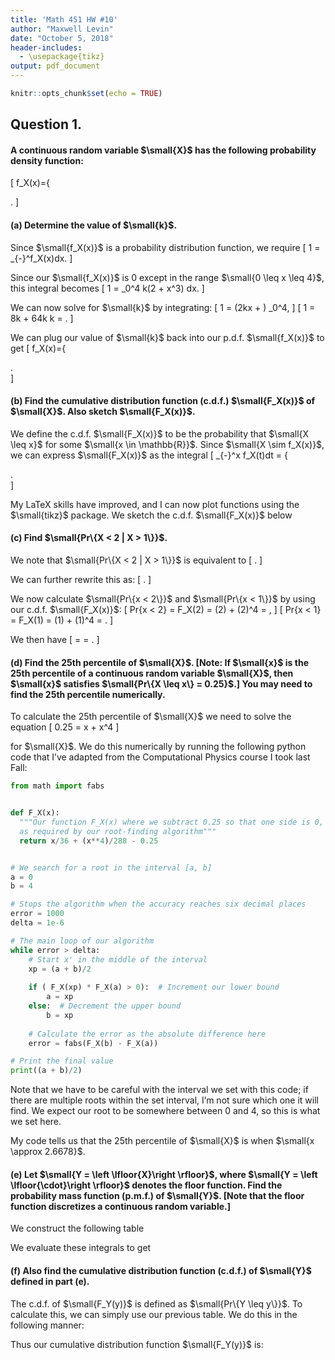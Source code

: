 ---
title: 'Math 451 HW #10'
author: "Maxwell Levin"
date: "October 5, 2018"
header-includes:
  - \usepackage{tikz}
output: pdf_document
---

```{r setup, include=FALSE}
knitr::opts_chunk$set(echo = TRUE)
```

## Question 1.

#### A continuous random variable $\small{X}$ has the following probability density function:
\[
  f_X(x)=\left\{
          \begin{array}{ll}
              k\left(2 + x^3\right), &  \text{if } 0 \leq x \leq 4 ; \\[1mm]
              0, & \text{otherwise.} \\[1mm]
          \end{array} 
          \right.
\]

#### (a) Determine the value of $\small{k}$.

Since $\small{f_X(x)}$ is a probability distribution function, we require
\[
  1 = \int_{-\infty}^\infty f_X(x)dx.
\]

Since our $\small{f_X(x)}$ is 0 except in the range $\small{0 \leq x \leq 4}$, this integral becomes
\[
  1 = \int_0^4 k(2 + x^3) dx.
\]

We can now solve for $\small{k}$ by integrating:
\[
  1 = \left(2kx + \frac{kx^4}{4}\right) \Big{|}_0^4,
\]
\[
  1 = 8k + 64k \implies k = \frac{1}{72}.
\]

We can plug our value of $\small{k}$ back into our p.d.f. $\small{f_X(x)}$ to get
\[
  f_X(x)=\left\{
          \begin{array}{ll}
              \frac{1}{36} + \frac{1}{72}x^3, &  \text{if } 0 \leq x \leq 4 ; \\[1mm]
              0, & \text{otherwise.} \\[1mm]
          \end{array} 
          \right.  
\]

#### (b) Find the cumulative distribution function (c.d.f.) $\small{F_X(x)}$ of $\small{X}$. Also sketch $\small{F_X(x)}$.

We define the c.d.f. $\small{F_X(x)}$ to be the probability that $\small{X \leq x}$ for some $\small{x \in \mathbb{R}}$. Since $\small{X \sim f_X(x)}$, we can express $\small{F_X(x)}$ as the integral
\[
  \int_{-\infty}^x f_X(t)dt = 
          \left\{
          \begin{array}{ll}
              0   &   \text{if } x < 0; \\[1mm]
              \int_0^x \frac{1}{36} + \frac{1}{72}t^3 dt, &  \text{if } 0 \leq x \leq 4 ; \\[1mm]
              1, & \text{if } x > 4. \\[1mm]
          \end{array} 
          \right.  
\]

My LaTeX skills have improved, and I can now plot functions using the $\small{tikz}$ package. We sketch the c.d.f. $\small{F_X(x)}$ below
\begin{center}
\begin{tikzpicture}
      \draw[->] (-1,0) -- (5,0) node[right] {$x$};
      \draw[->] (0,-1) -- (0,2) node[above] {$y$};
      \draw[scale=1,line width=2,domain=-1:0,smooth,variable=\x,black] plot ({\x},{0});
      \draw[scale=1,line width=2,domain=0:4,smooth,variable=\x,black] plot ({\x},{(\x/36) + (\x^4)/288});
      \draw[scale=1,line width=2,domain=4:5,smooth,variable=\x,black] plot ({\x},{1});
      \draw[help lines] (-1,-1) grid (5,2);
\end{tikzpicture}
\end{center}



#### (c) Find $\small{Pr\{X < 2 | X > 1\}}$.


We note that $\small{Pr\{X < 2 | X > 1\}}$ is equivalent to 
\[
  \frac{Pr\{x > 1 \cap x < 2\}}{Pr\{x > 1\}}.
\]

We can further rewrite this as:
\[
  \frac{Pr\{x < 2\} - Pr\{x < 1\}}{1 - Pr\{x < 1\}}.
\]

We now calculate $\small{Pr\{x < 2\}}$ and $\small{Pr\{x < 1\}}$ by using our c.d.f. $\small{F_X(x)}$:
\[
  Pr\{x < 2\} = F_X(2) = \frac{1}{36}(2) + \frac{1}{288}(2)^4 = \frac{1}{9},
\]
\[
  Pr\{x < 1\} = F_X(1) = \frac{1}{36}(1) + \frac{1}{288}(1)^4 = \frac{1}{32}.
\]

We then have
\[
  \frac{Pr\{x < 2\} - Pr\{x < 1\}}{1 - Pr\{x < 1\}} =
  \frac{\frac{1}{9} - \frac{1}{32}}{1 - \frac{1}{32}} =
  \frac{23}{279}.
\]


#### (d) Find the 25th percentile of $\small{X}$. [Note: If $\small{x}$ is the 25th percentile of a continuous random variable $\small{X}$, then $\small{x}$ satisfies $\small{Pr\{X \leq x\} = 0.25}$.] You may need to find the 25th percentile numerically.

To calculate the 25th percentile of $\small{X}$ we need to solve the equation
\[
  0.25 = \frac{1}{36}x + \frac{1}{288}x^4
\]

for $\small{X}$. We do this numerically by running the following python code that I've adapted from the Computational Physics course I took last Fall:
```{python, python.reticulate=FALSE, comment=NA}
from math import fabs


def F_X(x):
  """Our function F_X(x) where we subtract 0.25 so that one side is 0, 
  as required by our root-finding algorithm"""
  return x/36 + (x**4)/288 - 0.25


# We search for a root in the interval [a, b]
a = 0
b = 4

# Stops the algorithm when the accuracy reaches six decimal places
error = 1000
delta = 1e-6

# The main loop of our algorithm
while error > delta:
    # Start x' in the middle of the interval
    xp = (a + b)/2
    
    if ( F_X(xp) * F_X(a) > 0):  # Increment our lower bound
        a = xp
    else:  # Decrement the upper bound
        b = xp
        
    # Calculate the error as the absolute difference here
    error = fabs(F_X(b) - F_X(a))

# Print the final value
print((a + b)/2)
```

Note that we have to be careful with the interval we set with this code; if there are multiple roots within the set interval, I'm not sure which one it will find. We expect our root to be somewhere between 0 and 4, so this is what we set here.

My code tells us that the 25th percentile of $\small{X}$ is when $\small{x \approx 2.6678}$.


#### (e) Let $\small{Y = \left \lfloor{X}\right \rfloor}$, where $\small{Y = \left \lfloor{\cdot}\right \rfloor}$ denotes the floor function. Find the probability mass function (p.m.f.) of $\small{Y}$. [Note that the floor function discretizes a continuous random variable.]

We construct the following table

\begin{table}[!h]
\centering
\begin{tabular}{|l|l|l|l|l|l|}
\hline
$Y = y$ & $y = 0$ & $y=1$ & $y=2$ & $y=3$ & otherwise\\ \hline
$f_Y(y)$ & $\int_0^1\frac{1}{36}+\frac{1}{72}x^3dx$ & $\int_1^2\frac{1}{36}+\frac{1}{72}x^3dx$ & $\int_2^3\frac{1}{36}+\frac{1}{72}x^3dx$ & $\int_3^4\frac{1}{36}+\frac{1}{72}x^3dx$ & $0$\\ \hline
\end{tabular}
\end{table}

We evaluate these integrals to get 
\begin{table}[!h]
\centering
\begin{tabular}{|l|l|l|l|l|l|}
\hline
$Y =y$ & $y = 0$ & $y=1$ & $y=2$ & $y=3$ & otherwise\\ \hline
$f_Y(y)$ & 9/288 & 23/288 & 73/288 & 183/288 & $0$\\ \hline
\end{tabular}
\end{table}


#### (f) Also find the cumulative distribution function (c.d.f.) of $\small{Y}$ defined in part (e).

The c.d.f. of $\small{F_Y(y)}$ is defined as $\small{Pr\{Y \leq y\}}$. To calculate this, we can simply use our previous table. We do this in the following manner:

\begin{table}[!h]
\centering
\begin{tabular}{|l|l|l|l|l|l|l|}
\hline
$Y = y$ & $y < 0$ & $y=0$ & $y=1$ & $y=2$ & $y \geq 3$\\ \hline
$F_Y(y)$ & 0 & $\frac{9}{288}$ & $\frac{9+23}{288}$ & $\frac{9+23+73}{288}$ & $\frac{9+23+73+183}{288}$\\ \hline
\end{tabular}
\end{table}

Thus our cumulative distribution function $\small{F_Y(y)}$ is:
\begin{table}[!h]
\centering
\begin{tabular}{|l|l|l|l|l|l|l|}
\hline
$Y = y$ & $y < 0$ & $y=0$ & $y=1$ & $y=2$ & $y \geq 3$\\ \hline
$F_Y(y)$ & 0 & 9/288 & 32/288 & 105/288 & $1$\\ \hline
\end{tabular}
\end{table}
